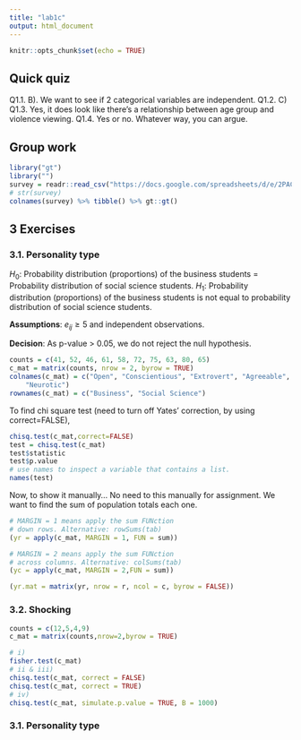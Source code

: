 ```yaml
---
title: "lab1c"
output: html_document
---
```


```r
knitr::opts_chunk$set(echo = TRUE)
```

## Quick quiz

Q1.1. B). We want to see if 2 categorical variables are independent.
Q1.2. C)
Q1.3. Yes, it does look like there's a relationship between age group and violence viewing.
Q1.4. Yes or no. Whatever way, you can argue.

## Group work
```r
library("gt")
library("")
survey = readr::read_csv("https://docs.google.com/spreadsheets/d/e/2PACX-1vTf8eDSN_2QbMTyVvO5bdYKZSEEF2bufDdYnLnL-TsR8LM-6x-xu1cxmDMohlbLrkMJn9DE7EG7pg5P/pub?gid=1724783278&single=true&output=csv")
# str(survey)
colnames(survey) %>% tibble() %>% gt::gt()
```

## 3 Exercises
### 3.1. Personality type
$H_0:$ Probability distribution (proportions) of the business students = Probability distribution of social science students.
$H_1:$ Probability distribution (proportions) of the business students is not equal to probability distribution of social science students.

**Assumptions**: $e_{ij} \geq 5$ and independent observations.

**Decision**: As p-value > 0.05, we do not reject the null hypothesis.

```r
counts = c(41, 52, 46, 61, 58, 72, 75, 63, 80, 65)
c_mat = matrix(counts, nrow = 2, byrow = TRUE)
colnames(c_mat) = c("Open", "Conscientious", "Extrovert", "Agreeable", 
    "Neurotic")
rownames(c_mat) = c("Business", "Social Science")
```
To find chi square test (need to turn off Yates' correction, by using correct=FALSE),
```r
chisq.test(c_mat,correct=FALSE)
test = chisq.test(c_mat)
test$statistic
test$p.value
# use names to inspect a variable that contains a list.
names(test)
```
Now, to show it manually... No need to this manually for assignment.
We want to find the sum of population totals each one.
```r
# MARGIN = 1 means apply the sum FUNction 
# down rows. Alternative: rowSums(tab)
(yr = apply(c_mat, MARGIN = 1, FUN = sum))
```
```r
# MARGIN = 2 means apply the sum FUNction 
# across columns. Alternative: colSums(tab)
(yc = apply(c_mat, MARGIN = 2,FUN = sum))
```
```r
(yr.mat = matrix(yr, nrow = r, ncol = c, byrow = FALSE))
```

### 3.2. Shocking
```r
counts = c(12,5,4,9)
c_mat = matrix(counts,nrow=2,byrow = TRUE)

# i)
fisher.test(c_mat)
# ii & iii)
chisq.test(c_mat, correct = FALSE)
chisq.test(c_mat, correct = TRUE)
# iv)
chisq.test(c_mat, simulate.p.value = TRUE, B = 1000)

```

### 3.1. Personality type

